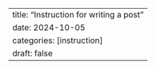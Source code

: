 ---
title: "Instruction for writing a post"
date: 2024-10-05
categories: [instruction]
draft: false
---